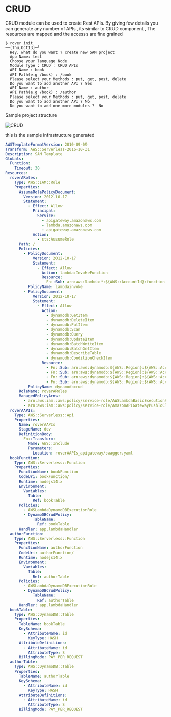 # CRUD


CRUD module can be used to create Rest APIs. By giving few details you can generate any number of APIs  , 
its similar to CRUD component , The resources are mapped and the accesss are fine grained

``` shell
$ rover init                                                                                                                                                                                        ──(Thu,Oct13)─┘
  Hey, what do you want ? create new SAM project
  App Name: test
  Choose your language Node
  Module Type : CRUD : CRUD APIs
  API Name : book
  API Path(e.g /book) : /book
  Please select your Methods : put, get, post, delete
  Do you want to add another API ? Yes
  API Name : author
  API Path(e.g /book) : /author
  Please select your Methods : put, get, post, delete
  Do you want to add another API ? No
  Do you want to add one more modules ?  No
```

Sample project structure


![CRUD](../.././assets/crud.png)


this is the sample infrastructure generated

```yml
AWSTemplateFormatVersion: 2010-09-09
Transform: AWS::Serverless-2016-10-31
Description: SAM Template
Globals:
  Function:
    Timeout: 30
Resources:
  roverARoles:
    Type: AWS::IAM::Role
    Properties:
      AssumeRolePolicyDocument:
        Version: 2012-10-17
        Statement:
          - Effect: Allow
            Principal:
              Service:
                - apigateway.amazonaws.com
                - lambda.amazonaws.com
                - apigateway.amazonaws.com
            Action:
              - sts:AssumeRole
      Path: /
      Policies:
        - PolicyDocument:
            Version: 2012-10-17
            Statement:
              - Effect: Allow
                Action: lambda:InvokeFunction
                Resource:
                  Fn::Sub: arn:aws:lambda:*:${AWS::AccountId}:function:*
          PolicyName: lambdainvoke
        - PolicyDocument:
            Version: 2012-10-17
            Statement:
              - Effect: Allow
                Action:
                  - dynamodb:GetItem
                  - dynamodb:DeleteItem
                  - dynamodb:PutItem
                  - dynamodb:Scan
                  - dynamodb:Query
                  - dynamodb:UpdateItem
                  - dynamodb:BatchWriteItem
                  - dynamodb:BatchGetItem
                  - dynamodb:DescribeTable
                  - dynamodb:ConditionCheckItem
                Resource:
                  - Fn::Sub: arn:aws:dynamodb:${AWS::Region}:${AWS::AccountId}:table/bookTable
                  - Fn::Sub: arn:aws:dynamodb:${AWS::Region}:${AWS::AccountId}:table/bookTable/index/*
                  - Fn::Sub: arn:aws:dynamodb:${AWS::Region}:${AWS::AccountId}:table/authorTable
                  - Fn::Sub: arn:aws:dynamodb:${AWS::Region}:${AWS::AccountId}:table/authorTable/index/*
          PolicyName: dynamodbcrud
      RoleName: roverARoles
      ManagedPolicyArns:
        - arn:aws:iam::aws:policy/service-role/AWSLambdaBasicExecutionRole
        - arn:aws:iam::aws:policy/service-role/AmazonAPIGatewayPushToCloudWatchLogs
  roverAAPIs:
    Type: AWS::Serverless::Api
    Properties:
      Name: roverAAPIs
      StageName: dev
      DefinitionBody:
        Fn::Transform:
          Name: AWS::Include
          Parameters:
            Location: roverAAPIs_apigateway/swagger.yaml
  bookFunction:
    Type: AWS::Serverless::Function
    Properties:
      FunctionName: bookFunction
      CodeUri: bookFunction/
      Runtime: nodejs14.x
      Environment:
        Variables:
          Table:
            Ref: bookTable
      Policies:
        - AWSLambdaDynamoDBExecutionRole
        - DynamoDBCrudPolicy:
            TableName:
              Ref: bookTable
      Handler: app.lambdaHandler
  authorFunction:
    Type: AWS::Serverless::Function
    Properties:
      FunctionName: authorFunction
      CodeUri: authorFunction/
      Runtime: nodejs14.x
      Environment:
        Variables:
          Table:
            Ref: authorTable
      Policies:
        - AWSLambdaDynamoDBExecutionRole
        - DynamoDBCrudPolicy:
            TableName:
              Ref: authorTable
      Handler: app.lambdaHandler
  bookTable:
    Type: AWS::DynamoDB::Table
    Properties:
      TableName: bookTable
      KeySchema:
        - AttributeName: id
          KeyType: HASH
      AttributeDefinitions:
        - AttributeName: id
          AttributeType: S
      BillingMode: PAY_PER_REQUEST
  authorTable:
    Type: AWS::DynamoDB::Table
    Properties:
      TableName: authorTable
      KeySchema:
        - AttributeName: id
          KeyType: HASH
      AttributeDefinitions:
        - AttributeName: id
          AttributeType: S
      BillingMode: PAY_PER_REQUEST

```
